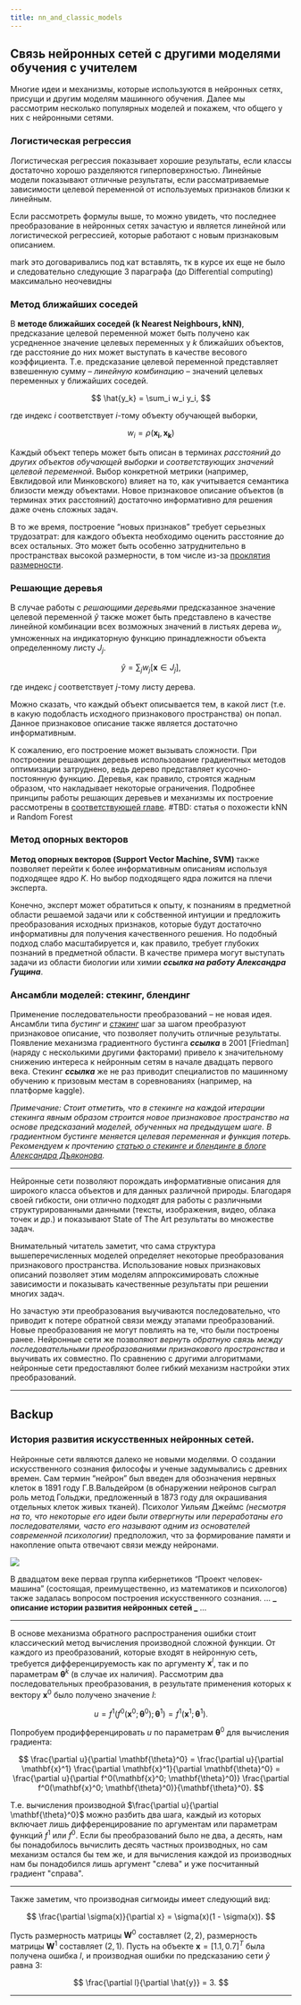 ```yaml
---
title: nn_and_classic_models
---
```


## Связь нейронных сетей с другими моделями обучения с учителем

Многие идеи и механизмы, которые используются в нейронных сетях, присущи и другим моделям машинного обучения. Далее мы рассмотрим несколько популярных моделей и покажем, что общего у них с нейронными сетями.

### Логистическая регрессия

Логистическая регрессия показывает хорошие результаты, если классы достаточно хорошо разделяются гиперповерхностью. Линейные модели показывают отличные результаты, если рассматриваемые зависимости целевой переменной от используемых признаков близки к линейным.

Если рассмотреть формулы выше, то можно увидеть, что последнее преобразование в нейронных сетях зачастую и является линейной или логистической регрессией, которые работают с новым признаковым описанием.

[//]: # "Если же наблюдаемые зависимости существенно нелинейные, необходимо найти более информативное признаковое описание."
[//]: # "Как в задачах обучения с учителем, так и в задачах обучения без учителя основной процесс можно представить в виде нескольких преобразований исходного признакового описания объекта или объектов обучающей выборки."
[//]: # "Как правило, эти преобразования позволяют отобразить объект в некое “более информативное или же более простое” пространство с точки зрения решаемой задачи, в котором, в свою очередь, поставленная задача легко разрешима.
В задачах обучения с учителем, зачастую, в этом целевом пространстве используется просто линейная модель для получения предсказания."

mark это договаривались под кат вставлять, тк в курсе их еще не было и следовательно следующие 3 параграфа (до Differential computing) максимально неочевидны

### Метод ближайших соседей

В **методе ближайших соседей (k Nearest Neighbours, kNN)**, предсказание целевой переменной может быть получено как усредненное значение целевых переменных у $k$ ближайших объектов, где расстояние до них может выступать в качестве весового коэффициента. Т.е. предсказание целевой переменной представляет взвешенную сумму – _линейную комбинацию_ – значений целевых переменных у ближайших соседей.

$$
\hat{y_k} = \sum_i w_i y_i,
$$

где индекс $i$ соответствует $i$-тому объекту обучающей выборки,

$$
w_i = \rho(\mathbf{x_i}, \mathbf{x_k})
$$

Каждый объект теперь может быть описан в терминах _расстояний до других объектов обучающей выборки_ и _соответствующих значений целевой переменной_. Выбор конкретной метрики (например, Евклидовой или Минковского) влияет на то, как учитывается семантика близости между объектами. Новое признаковое описание объектов (в терминах этих расстояний) достаточно информативно для решения даже очень сложных задач.

В то же время, построение “новых признаков” требует серьезных трудозатрат: для каждого объекта необходимо оценить расстояние до всех остальных. Это может быть особенно затруднительно в пространствах высокой размерности, в том числе из-за [проклятия размерности](http://www.machinelearning.ru/wiki/index.php?title=Проклятие_размерности).

### Решающие деревья

В случае работы с _решающими деревьями_ предсказанное значение целевой переменной $\hat{y}$ также может быть представлено в качестве линейной комбинации всех возможных значений в листьях дерева $w_j$, умноженных на индикаторную функцию принадлежности объекта определенному листу $J_j$.

$$
\hat{y} = \sum_j w_j [\mathbf{x} \in J_j],
$$

где индекс $j$ соответствует $j$-тому листу дерева.

Можно сказать, что каждый объект описывается тем, в какой лист (т.е. в какую подобласть исходного признакового пространства) он попал. Данное признаковое описание также является достаточно информативным.

К сожалению, его построение может вызывать сложности. При построении решающих деревьев использование градиентных методов оптимизации затруднено, ведь дерево представляет кусочно-постоянную функцию. Деревья, как правило, строятся жадным образом, что накладывает некоторые ограничения. Подробнее принципы работы решающих деревьев и механизмы их построение рассмотрены в [соответствующей главе]().
#TBD: статья о похожести kNN и Random Forest

### Метод опорных векторов

**Метод опорных векторов (Support Vector Machine, SVM)** также позволяет перейти к более информативным описаниям используя подходящее ядро $K$. Но выбор подходящего ядра ложится на плечи эксперта.

Конечно, эксперт может обратиться к опыту, к познаниям в предметной области решаемой задачи или к собственной интуиции и предложить преобразования исходных признаков, которые будут достаточно информативны для получения качественного решения. Но подобный подход слабо масштабируется и, как правило, требует глубоких познаний в предметной области. В качестве примера могут выступать задачи из области биологии или химии **_ссылка на работу Александра Гущина_**.

### Ансамбли моделей: стекинг, блендинг

Применение последовательности преобразований – не новая идея. Ансамбли типа _бустинг_ и [_стэкинг_](http://machine-learning.martinsewell.com/ensembles/stacking/Wolpert1992.pdf) шаг за шагом преобразуют признаковое описание, что позволяет получить отличные результаты. Появление механизма градиентного бустинга **_ссылка_** в 2001 [Friedman] (наряду с несколькими другими факторами) привело к значительному снижению интереса к нейронным сетям в начале двадцать первого века. Стекинг **_ссылка_** же не раз приводит специалистов по машинному обучению к призовым местам в соревнованиях (например, на платформе kaggle).

_Примечание: Стоит отметить, что в стекинге на каждой итерации стекинга явным образом строится новое признаковое пространство на основе предсказаний моделей, обученных на предыдущем шаге. В градиентном бустинге меняется целевая переменная и функция потерь. Рекомендуем к прочтению [статью о стекинге и блендинге в блоге Александра Дъяконова](https://dyakonov.org/2017/03/10/cтекинг-stacking-и-блендинг-blending/)._

---

Нейронные сети позволяют порождать информативные описания для широкого класса объектов и для данных различной природы. Благодаря своей гибкости, они отлично подходят для работы с различными структурированными данными (тексты, изображения, видео, облака точек и др.) и показывают State of The Art результаты во множестве задач.

Внимательный читатель заметит, что сама структура вышеперечисленных моделей определяет некоторые преобразования признакового пространства. Использование новых признаковых описаний позволяет этим моделям аппроксимировать сложные зависимости и показывать качественные результаты при решении многих задач.

Но зачастую эти преобразования выучиваются последовательно, что приводит к потере обратной связи между этапами преобразований. Новые преобразования не могут повлиять на те, что были построены ранее. Нейронные сети же позволяют _вернуть обратную связь между последовательными преобразованиями признакового пространства_ и выучивать их совместно. По сравнению с другими алгоритмами, нейронные сети предоставляют более гибкий механизм настройки этих преобразований.

---

## Backup

### История развития искусственных нейронных сетей.

Нейронные сети являются далеко не новыми моделями. О создании искусственного сознания философы и ученые задумывались с древних времен. Сам термин “нейрон” был введен для обозначения нервных клеток в 1891 году Г.В.Вальдейром (в обнаружении нейронов сыграл роль метод Гольджи, предложенный в 1873 году для окрашивания отдельных клеток живых тканей). Психолог Уильям Джеймс _(несмотря на то, что некоторые его идеи были отвергнуты или переработаны его последователями, часто его называют одним из основателей современной психологии)_ предположил, что за формирование памяти и накопление опыта отвечают связи между нейронами.

![](./src/Deep_Learning_Timeline.png)

В двадцатом веке первая группа кибернетиков “Проект человек-машина” (состоящая, преимущественно, из математиков и психологов) также задалась вопросом построения искусственного сознания.
...
**_ описание истории развития нейронных сетей _**
...

---

В основе механизма обратного распространения ошибки стоит классический метод вычисления производной сложной функции. От каждого из преобразований, которые входят в нейронную сеть, требуется дифференцируемость как по аргументу $\mathbf{x}^l$, так и по параметрам $\mathbf{\theta}^k$ (в случае их наличия). Рассмотрим два последовательных преобразования, в результате применения которых к вектору $\mathbf{x}^0$ было получено значение $l$:

$$
u = f^1\big(f^0(\mathbf{x}^0; \mathbf{\theta}^0); \mathbf{\theta}^1 \big) = f^1(\mathbf{x}^1; \mathbf{\theta}^1).
$$

Попробуем продифференцировать $u$ по параметрам $\mathbf{\theta}^0$ для вычисления градиента:

$$
\frac{\partial u}{\partial \mathbf{\theta}^0} = \frac{\partial u}{\partial \mathbf{x}^1} \frac{\partial \mathbf{x}^1}{\partial \mathbf{\theta}^0} = \frac{\partial u}{\partial f^0(\mathbf{x}^0; \mathbf{\theta}^0)} \frac{\partial f^0(\mathbf{x}^0; \mathbf{\theta}^0)}{\mathbf{\theta}^0}.
$$

Т.е. вычисления производной $\frac{\partial u}{\partial \mathbf{\theta}^0}$ можно разбить два шага, каждый из которых включает лишь дифференцирование по аргументам или параметрам функций $f^1$ или $f^0$. Если бы преобразований было не два, а десять, нам бы понадобилось вычислить десять частных производных, но сам механизм остался бы тем же, и для вычисления каждой из производных нам бы понадобился лишь аргумент "слева" и уже посчитанный градиент "справа".

---

Также заметим, что производная сигмоиды имеет следующий вид:

$$
\frac{\partial \sigma(x)}{\partial x} = \sigma(x)(1 - \sigma(x)).
$$

Пусть размерность матрицы $\mathbf{W}^0$ составляет $(2, 2)$, размерность матрицы $\mathbf{W}^1$ составляет $(2, 1)$. Пусть на объекте $\mathbf{x} = [1.1, 0.7]^T$ была получена ошибка $l$, и производная ошибки по предсказанию сети $\hat{y}$ равна $3$:

$$
\frac{\partial l}{\partial \hat{y}} = 3.
$$

---
